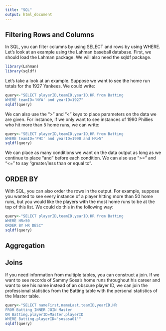 ```yaml
---
title: "SQL"
output: html_document
---
```


## Filtering Rows and Columns

In SQL, you can filter columns by using SELECT and rows by using WHERE. Let's look at an example using the Lahman baseball database. First, we should load the Lahman package. We will also need the sqldf package.

```r
library(Lahman)
library(sqldf)
```

Let's take a look at an example. Suppose we want to see the home run totals for the 1927 Yankees. We could write:

```r
query<-"SELECT playerID,teamID,yearID,HR from Batting
WHERE teamID='NYA' and yearID=1927"
sqldf(query)
```

We can also use the ">" and "<" keys to place parameters on the data we are given. For instance, if we only want to see instances of 1990 Phillies who hit more than 5 home runs, we can write:

```r
query<-"SELECT playerID,teamID,yearID,HR from Batting
WHERE teamID='PHI' and yearID=1990 and HR>5"
sqldf(query)
```

We can place as many conditions we want on the data output as long as we continue to place "and" before each condition. We can also use ">=" and "<=" to say "greater/less than or equal to".


## ORDER BY

With SQL, you can also order the rows in the output. For example, suppose you wanted to see every instance of a player hitting more than 50 home runs, but you would like the players with the most home runs to be at the top of this list. We could do this in the following way:

```r
query<-"SELECT playerID,teamID,yearID,HR from Batting
WHERE HR>50
ORDER BY HR DESC"
sqldf(query)
```


## Aggregation




## Joins

If you need information from multiple tables, you can construct a join. If we want to see records of Sammy Sosa's home runs throughout his career and want to see his name instead of an obscure player ID, we can join the professional statistics from the Batting table with the personal statistics of the Master table.

```r
query<-"SELECT nameFirst,nameLast,teamID,yearID,HR
FROM Batting INNER JOIN Master
ON Batting.playerID=Master.playerID
WHERE Batting.playerID='sosasa01'"
sqldf(query)
```